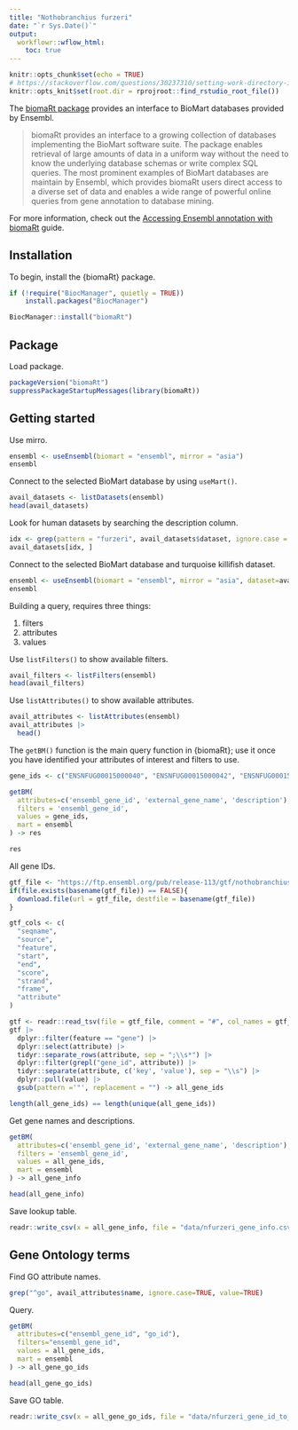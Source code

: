 ```yaml
---
title: "Nothobranchius furzeri"
date: "`r Sys.Date()`"
output:
  workflowr::wflow_html:
    toc: true
---
```


```r
knitr::opts_chunk$set(echo = TRUE)
# https://stackoverflow.com/questions/30237310/setting-work-directory-in-knitr-using-opts-chunksetroot-dir-doesnt-wor
knitr::opts_knit$set(root.dir = rprojroot::find_rstudio_root_file())
```

The [biomaRt package](https://bioconductor.org/packages/release/bioc/html/biomaRt.html) provides an interface to BioMart databases provided by Ensembl.

> biomaRt provides an interface to a growing collection of databases implementing the BioMart software suite. The package enables retrieval of large amounts of data in a uniform way without the need to know the underlying database schemas or write complex SQL queries. The most prominent examples of BioMart databases are maintain by Ensembl, which provides biomaRt users direct access to a diverse set of data and enables a wide range of powerful online queries from gene annotation to database mining. 

For more information, check out the [Accessing Ensembl annotation with biomaRt](https://bioconductor.org/packages/release/bioc/vignettes/biomaRt/inst/doc/accessing_ensembl.html) guide.

## Installation

To begin, install the {biomaRt} package.

```r
if (!require("BiocManager", quietly = TRUE))
    install.packages("BiocManager")

BiocManager::install("biomaRt")
```

## Package

Load package.

```r
packageVersion("biomaRt")
suppressPackageStartupMessages(library(biomaRt))
```

## Getting started

Use mirro.

```r
ensembl <- useEnsembl(biomart = "ensembl", mirror = "asia")
ensembl
```

Connect to the selected BioMart database by using `useMart()`.

```r
avail_datasets <- listDatasets(ensembl)
head(avail_datasets)
```

Look for human datasets by searching the description column.

```r
idx <- grep(pattern = "furzeri", avail_datasets$dataset, ignore.case = TRUE)
avail_datasets[idx, ]
```

Connect to the selected BioMart database and turquoise killifish dataset.

```r
ensembl <- useEnsembl(biomart = "ensembl", mirror = "asia", dataset=avail_datasets[idx, 'dataset'])
ensembl
```

Building a query, requires three things:

1. filters
2. attributes
3. values

Use `listFilters()` to show available filters.

```r
avail_filters <- listFilters(ensembl)
head(avail_filters)
```

Use `listAttributes()` to show available attributes.

```r
avail_attributes <- listAttributes(ensembl)
avail_attributes |>
  head()
```

The `getBM()` function is the main query function in {biomaRt}; use it once you have identified your attributes of interest and filters to use.

```r
gene_ids <- c("ENSNFUG00015000040", "ENSNFUG00015000042", "ENSNFUG00015000043", "ENSNFUG00015000127")

getBM(
  attributes=c('ensembl_gene_id', 'external_gene_name', 'description'),
  filters = 'ensembl_gene_id',
  values = gene_ids,
  mart = ensembl
) -> res

res
```

All gene IDs.

```r
gtf_file <- "https://ftp.ensembl.org/pub/release-113/gtf/nothobranchius_furzeri/Nothobranchius_furzeri.Nfu_20140520.113.gtf.gz"
if(file.exists(basename(gtf_file)) == FALSE){
  download.file(url = gtf_file, destfile = basename(gtf_file))
}

gtf_cols <- c(
  "seqname",
  "source",
  "feature",
  "start",
  "end",
  "score",
  "strand",
  "frame",
  "attribute"
)

gtf <- readr::read_tsv(file = gtf_file, comment = "#", col_names = gtf_cols, show_col_types = FALSE)
gtf |>
  dplyr::filter(feature == "gene") |>
  dplyr::select(attribute) |>
  tidyr::separate_rows(attribute, sep = ";\\s*") |>
  dplyr::filter(grepl("gene_id", attribute)) |>
  tidyr::separate(attribute, c('key', 'value'), sep = "\\s") |>
  dplyr::pull(value) |>
  gsub(pattern ='"', replacement = "") -> all_gene_ids

length(all_gene_ids) == length(unique(all_gene_ids))
```

Get gene names and descriptions.

```r
getBM(
  attributes=c('ensembl_gene_id', 'external_gene_name', 'description'),
  filters = 'ensembl_gene_id',
  values = all_gene_ids,
  mart = ensembl
) -> all_gene_info

head(all_gene_info)
```

Save lookup table.

```r
readr::write_csv(x = all_gene_info, file = "data/nfurzeri_gene_info.csv.gz")
```

## Gene Ontology terms

Find GO attribute names.

```r
grep("^go", avail_attributes$name, ignore.case=TRUE, value=TRUE)
```

Query.

```r
getBM(
  attributes=c("ensembl_gene_id", "go_id"),
  filters="ensembl_gene_id",
  values = all_gene_ids,
  mart = ensembl
) -> all_gene_go_ids

head(all_gene_go_ids)
```

Save GO table.

```r
readr::write_csv(x = all_gene_go_ids, file = "data/nfurzeri_gene_id_to_go_id.csv.gz")
```
